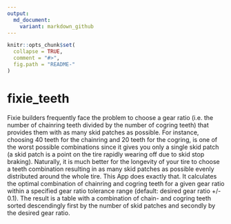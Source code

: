 ```yaml
---
output:
  md_document:
    variant: markdown_github
---
```


<!-- README.md is generated from README.Rmd. Please edit that file -->

```r
knitr::opts_chunk$set(
  collapse = TRUE,
  comment = "#>",
  fig.path = "README-"
)
```

# fixie_teeth
Fixie builders frequently face the problem to choose a gear ratio (i.e. the number of chainring teeth divided by the number of cogring teeth) that provides them with as many skid patches as possible.
For instance, choosing 40 teeth for the chainring and 20 teeth for the cogring, is one of the worst possible combinations since it gives you only a single skid patch (a skid patch is a point on the tire rapidly wearing off due to skid stop braking). Naturally, it is much better for the longevity of your tire to choose a teeth combination resulting in as many skid patches as possible evenly distributed around the whole tire.
This App does exactly that. It calculates the optimal combination of chainring and cogring teeth for a given gear ratio within a specified gear ratio tolerance range (default: desired gear ratio +/- 0.1). The result is a table with a combination of chain- and cogring teeth sorted descendingly first by the number of skid patches and secondly by the desired gear ratio.

